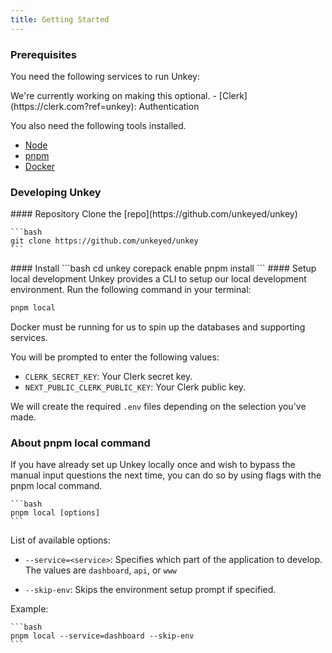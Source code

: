 ```yaml
---
title: Getting Started
---
```


### Prerequisites

You need the following services to run Unkey:


<Callout>
  We're currently working on making this optional.
</Callout>
- [Clerk](https://clerk.com?ref=unkey): Authentication


You also need the following tools installed.

- [Node](https://nodejs.org)
- [pnpm](https://pnpm.io/installation)
- [Docker](https://www.docker.com/products/docker-desktop)

### Developing Unkey
<Steps>
  <Step>
    #### Repository
    Clone the [repo](https://github.com/unkeyed/unkey)

    ```bash
    git clone https://github.com/unkeyed/unkey
    ```


  </Step>

  <Step>
   #### Install
    ```bash
    cd unkey
    corepack enable
    pnpm install
    ```

  </Step>

  <Step>
  #### Setup local development
  Unkey provides a CLI to setup our local development environment. Run the following command in your terminal:

  ```bash
  pnpm local
  ```
  <Callout type="warn">
    Docker must be running for us to spin up the databases and supporting services.
  </Callout>

  You will be prompted to enter the following values:

  - `CLERK_SECRET_KEY`: Your Clerk secret key.
  - `NEXT_PUBLIC_CLERK_PUBLIC_KEY`: Your Clerk public key.



  We will create the required `.env` files depending on the selection you've made.

  </Step>
</Steps>

### About pnpm local command

If you have already set up Unkey locally once and wish to bypass the manual input questions the next time, you can do so by using flags with the pnpm local command.

    ```bash
    pnpm local [options]
    ```

List of available options:

- `--service=<service>`: Specifies which part of the application to develop. The values are `dashboard`, `api`, or `www`

- `--skip-env`: Skips the environment setup prompt if specified.

Example:

    ```bash
    pnpm local --service=dashboard --skip-env
    ```
